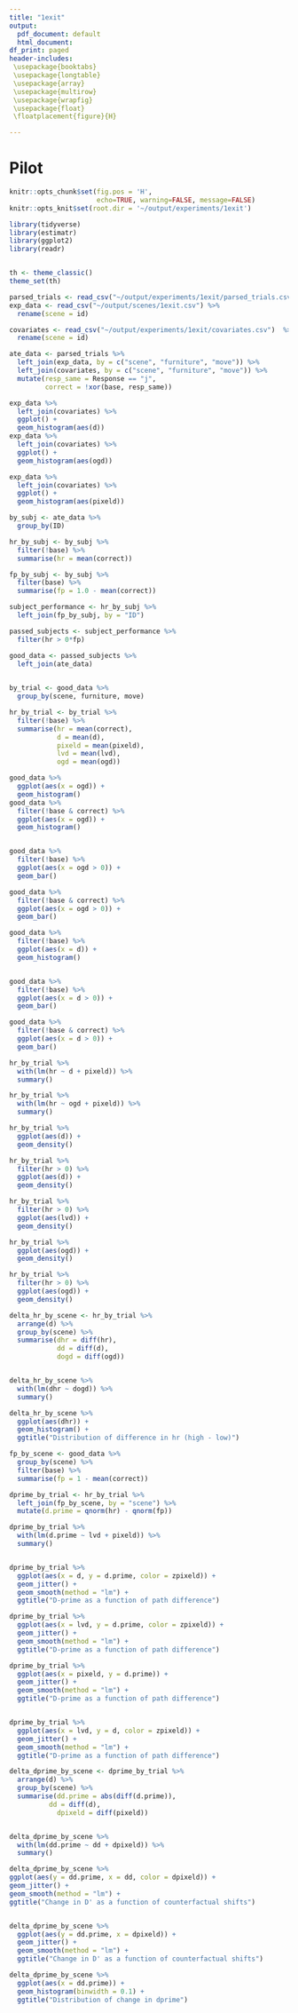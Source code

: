 ```yaml
---
title: "1exit"
output:
  pdf_document: default
  html_document:
df_print: paged
header-includes:
 \usepackage{booktabs}
 \usepackage{longtable}
 \usepackage{array}
 \usepackage{multirow}
 \usepackage{wrapfig}
 \usepackage{float}
 \floatplacement{figure}{H}

---
```


# Pilot

```r
knitr::opts_chunk$set(fig.pos = 'H', 
                      echo=TRUE, warning=FALSE, message=FALSE)
knitr::opts_knit$set(root.dir = '~/output/experiments/1exit')

```



```r
library(tidyverse)
library(estimatr)
library(ggplot2)
library(readr)


th <- theme_classic()
theme_set(th)
```

```r

parsed_trials <- read_csv("~/output/experiments/1exit/parsed_trials.csv")
exp_data <- read_csv("~/output/scenes/1exit.csv") %>%
  rename(scene = id)

covariates <- read_csv("~/output/experiments/1exit/covariates.csv")  %>%
  rename(scene = id)


```

```r


ate_data <- parsed_trials %>%
  left_join(exp_data, by = c("scene", "furniture", "move")) %>%
  left_join(covariates, by = c("scene", "furniture", "move")) %>%
  mutate(resp_same = Response == "j",
         correct = !xor(base, resp_same))

```


```r

exp_data %>%
  left_join(covariates) %>%
  ggplot() +
  geom_histogram(aes(d))
exp_data %>%
  left_join(covariates) %>%
  ggplot() +
  geom_histogram(aes(ogd))

exp_data %>%
  left_join(covariates) %>%
  ggplot() +
  geom_histogram(aes(pixeld))


```

```r

by_subj <- ate_data %>%
  group_by(ID)

hr_by_subj <- by_subj %>%
  filter(!base) %>%
  summarise(hr = mean(correct))

fp_by_subj <- by_subj %>%
  filter(base) %>%
  summarise(fp = 1.0 - mean(correct))

subject_performance <- hr_by_subj %>%
  left_join(fp_by_subj, by = "ID")

passed_subjects <- subject_performance %>%
  filter(hr > 0*fp)

good_data <- passed_subjects %>%
  left_join(ate_data)
  

```



```r

by_trial <- good_data %>%
  group_by(scene, furniture, move)

hr_by_trial <- by_trial %>%
  filter(!base) %>%
  summarise(hr = mean(correct),
            d = mean(d),
            pixeld = mean(pixeld),
            lvd = mean(lvd),
            ogd = mean(ogd))


```

```r

good_data %>%
  ggplot(aes(x = ogd)) +
  geom_histogram()
good_data %>%
  filter(!base & correct) %>%
  ggplot(aes(x = ogd)) +
  geom_histogram()


good_data %>%
  filter(!base) %>%
  ggplot(aes(x = ogd > 0)) +
  geom_bar()

good_data %>%
  filter(!base & correct) %>%
  ggplot(aes(x = ogd > 0)) +
  geom_bar()

good_data %>%
  filter(!base) %>%
  ggplot(aes(x = d)) +
  geom_histogram()


good_data %>%
  filter(!base) %>%
  ggplot(aes(x = d > 0)) +
  geom_bar()

good_data %>%
  filter(!base & correct) %>%
  ggplot(aes(x = d > 0)) +
  geom_bar()


```

```r

hr_by_trial %>%
  with(lm(hr ~ d + pixeld)) %>% 
  summary()

hr_by_trial %>%
  with(lm(hr ~ ogd + pixeld)) %>% 
  summary()

hr_by_trial %>%
  ggplot(aes(d)) +
  geom_density()

hr_by_trial %>%
  filter(hr > 0) %>%
  ggplot(aes(d)) +
  geom_density()

hr_by_trial %>%
  filter(hr > 0) %>%
  ggplot(aes(lvd)) +
  geom_density()

hr_by_trial %>%
  ggplot(aes(ogd)) +
  geom_density()

hr_by_trial %>%
  filter(hr > 0) %>%
  ggplot(aes(ogd)) +
  geom_density()


```

```r


delta_hr_by_scene <- hr_by_trial %>%
  arrange(d) %>%
  group_by(scene) %>%
  summarise(dhr = diff(hr),
            dd = diff(d),
            dogd = diff(ogd))


delta_hr_by_scene %>%
  with(lm(dhr ~ dogd)) %>% 
  summary()

delta_hr_by_scene %>%
  ggplot(aes(dhr)) +
  geom_histogram() +
  ggtitle("Distribution of difference in hr (high - low)")


```

```r

fp_by_scene <- good_data %>%
  group_by(scene) %>%
  filter(base) %>%
  summarise(fp = 1 - mean(correct))

dprime_by_trial <- hr_by_trial %>%
  left_join(fp_by_scene, by = "scene") %>%
  mutate(d.prime = qnorm(hr) - qnorm(fp))

dprime_by_trial %>%
  with(lm(d.prime ~ lvd + pixeld)) %>%
  summary()


dprime_by_trial %>%
  ggplot(aes(x = d, y = d.prime, color = zpixeld)) + 
  geom_jitter() + 
  geom_smooth(method = "lm") + 
  ggtitle("D-prime as a function of path difference")

dprime_by_trial %>%
  ggplot(aes(x = lvd, y = d.prime, color = zpixeld)) + 
  geom_jitter() + 
  geom_smooth(method = "lm") + 
  ggtitle("D-prime as a function of path difference")

dprime_by_trial %>%
  ggplot(aes(x = pixeld, y = d.prime)) + 
  geom_jitter() + 
  geom_smooth(method = "lm") + 
  ggtitle("D-prime as a function of path difference")


dprime_by_trial %>%
  ggplot(aes(x = lvd, y = d, color = zpixeld)) + 
  geom_jitter() + 
  geom_smooth(method = "lm") + 
  ggtitle("D-prime as a function of path difference")

```

```r


delta_dprime_by_scene <- dprime_by_trial %>%
  arrange(d) %>%
  group_by(scene) %>%
  summarise(dd.prime = abs(diff(d.prime)),
          dd = diff(d),
            dpixeld = diff(pixeld))


delta_dprime_by_scene %>%
  with(lm(dd.prime ~ dd + dpixeld)) %>% 
  summary()

delta_dprime_by_scene %>%
ggplot(aes(y = dd.prime, x = dd, color = dpixeld)) +
geom_jitter() +
geom_smooth(method = "lm") +
ggtitle("Change in D' as a function of counterfactual shifts")


delta_dprime_by_scene %>%
  ggplot(aes(y = dd.prime, x = dpixeld)) +
  geom_jitter() +
  geom_smooth(method = "lm") +
  ggtitle("Change in D' as a function of counterfactual shifts")

delta_dprime_by_scene %>%
  ggplot(aes(x = dd.prime)) +
  geom_histogram(binwidth = 0.1) +
  ggtitle("Distribution of change in dprime")


```